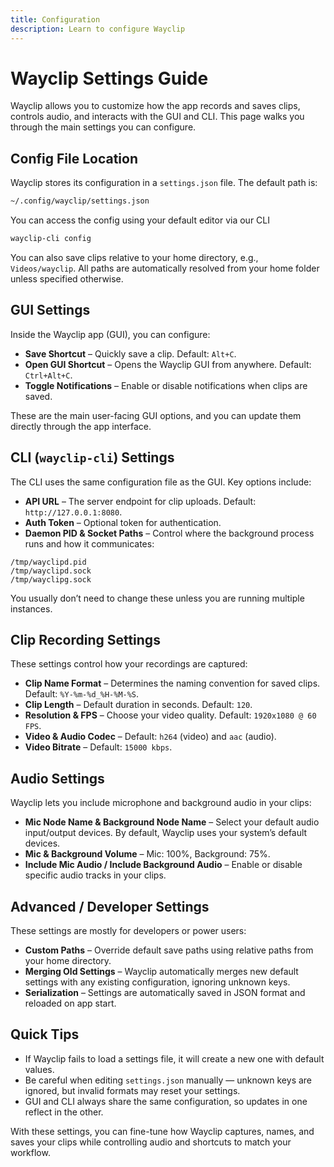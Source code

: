 ```yaml
---
title: Configuration
description: Learn to configure Wayclip
---
```


# Wayclip Settings Guide

Wayclip allows you to customize how the app records and saves clips, controls audio, and interacts with the GUI and CLI. This page walks you through the main settings you can configure.

## Config File Location

Wayclip stores its configuration in a `settings.json` file. The default path is:

```bash
~/.config/wayclip/settings.json
```

<Callout title="Note">
You can access the config using your default editor via our CLI

```bash
wayclip-cli config
```

</Callout>

You can also save clips relative to your home directory, e.g., `Videos/wayclip`. All paths are automatically resolved from your home folder unless specified otherwise.

## GUI Settings

Inside the Wayclip app (GUI), you can configure:

- **Save Shortcut** – Quickly save a clip. Default: `Alt+C`.
- **Open GUI Shortcut** – Opens the Wayclip GUI from anywhere. Default: `Ctrl+Alt+C`.
- **Toggle Notifications** – Enable or disable notifications when clips are saved.

These are the main user-facing GUI options, and you can update them directly through the app interface.

## CLI (`wayclip-cli`) Settings

The CLI uses the same configuration file as the GUI. Key options include:

- **API URL** – The server endpoint for clip uploads. Default: `http://127.0.0.1:8080`.
- **Auth Token** – Optional token for authentication.
- **Daemon PID & Socket Paths** – Control where the background process runs and how it communicates:

```text title="Default Paths"
/tmp/wayclipd.pid
/tmp/wayclipd.sock
/tmp/wayclipg.sock
```

<Callout>
  You usually don’t need to change these unless you are running multiple instances.
</Callout>

## Clip Recording Settings

These settings control how your recordings are captured:

- **Clip Name Format** – Determines the naming convention for saved clips. Default: `%Y-%m-%d_%H-%M-%S`.
- **Clip Length** – Default duration in seconds. Default: `120`.
- **Resolution & FPS** – Choose your video quality. Default: `1920x1080 @ 60 FPS`.
- **Video & Audio Codec** – Default: `h264` (video) and `aac` (audio).
- **Video Bitrate** – Default: `15000 kbps`.

## Audio Settings

Wayclip lets you include microphone and background audio in your clips:

- **Mic Node Name & Background Node Name** – Select your default audio input/output devices. By default, Wayclip uses your system’s default devices.
- **Mic & Background Volume** – Mic: 100%, Background: 75%.
- **Include Mic Audio / Include Background Audio** – Enable or disable specific audio tracks in your clips.

## Advanced / Developer Settings

These settings are mostly for developers or power users:

- **Custom Paths** – Override default save paths using relative paths from your home directory.
- **Merging Old Settings** – Wayclip automatically merges new default settings with any existing configuration, ignoring unknown keys.
- **Serialization** – Settings are automatically saved in JSON format and reloaded on app start.

## Quick Tips

- If Wayclip fails to load a settings file, it will create a new one with default values.
- Be careful when editing `settings.json` manually — unknown keys are ignored, but invalid formats may reset your settings.
- GUI and CLI always share the same configuration, so updates in one reflect in the other.

<Callout title="Workflow Tip">
  With these settings, you can fine-tune how Wayclip captures, names, and saves your clips while controlling audio and shortcuts to match your workflow.
</Callout>
